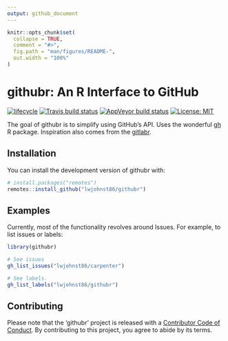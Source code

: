 ```yaml
---
output: github_document
---
```


<!-- README.md is generated from README.Rmd. Please edit that file -->

```r
knitr::opts_chunk$set(
  collapse = TRUE,
  comment = "#>",
  fig.path = "man/figures/README-",
  out.width = "100%"
)
```

# githubr: An R Interface to GitHub

[![lifecycle](https://img.shields.io/badge/lifecycle-experimental-orange.svg)](https://www.tidyverse.org/lifecycle/#experimental)
[![Travis build status](https://travis-ci.org/lwjohnst86/githubr.svg?branch=master)](https://travis-ci.org/lwjohnst86/githubr)
[![AppVeyor build status](https://ci.appveyor.com/api/projects/status/github/lwjohnst86/githubr?branch=master&svg=true)](https://ci.appveyor.com/project/lwjohnst86/githubr)
[![License: MIT](https://img.shields.io/badge/License-MIT-yellow.svg)](https://opensource.org/licenses/MIT)

The goal of githubr is to simplify using GitHub's API. Uses the wonderful [gh] R
package. Inspiration also comes from the [gitlabr].

[gh]: https://github.com/r-lib/gh
[gitlabr]: https://CRAN.R-project.org/package=gitlabr

## Installation

You can install the development version of githubr with:

```r
# install.packages("remotes")
remotes::install_github("lwjohnst86/githubr")
```

## Examples

Currently, most of the functionality revolves around Issues. For example, to
list issues or labels:

```r
library(githubr)

# See issues
gh_list_issues("lwjohnst86/carpenter")

# See labels.
gh_list_labels("lwjohnst86/githubr")
```

## Contributing

Please note that the 'githubr' project is released with a [Contributor Code of
Conduct](CODE_OF_CONDUCT.md). By contributing to this project, you agree to
abide by its terms.

